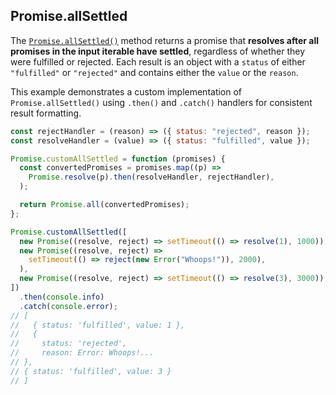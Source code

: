 
## Promise.allSettled

The [`Promise.allSettled()`](https://developer.mozilla.org/en-US/docs/Web/JavaScript/Reference/Global_Objects/Promise/allSettled)
method returns a promise that **resolves after all promises in the input iterable have settled**, regardless of whether they were fulfilled or rejected.
Each result is an object with a `status` of either `"fulfilled"` or `"rejected"` and contains either the `value` or the `reason`.

This example demonstrates a custom implementation of `Promise.allSettled()` using `.then()` and `.catch()` handlers for consistent result formatting.

```js filename="Promise.allSettled" copy
const rejectHandler = (reason) => ({ status: "rejected", reason });
const resolveHandler = (value) => ({ status: "fulfilled", value });

Promise.customAllSettled = function (promises) {
  const convertedPromises = promises.map((p) =>
    Promise.resolve(p).then(resolveHandler, rejectHandler),
  );

  return Promise.all(convertedPromises);
};

Promise.customAllSettled([
  new Promise((resolve, reject) => setTimeout(() => resolve(1), 1000)),
  new Promise((resolve, reject) =>
    setTimeout(() => reject(new Error("Whoops!")), 2000),
  ),
  new Promise((resolve, reject) => setTimeout(() => resolve(3), 3000)),
])
  .then(console.info)
  .catch(console.error);
// [
//   { status: 'fulfilled', value: 1 },
//   {
//     status: 'rejected',
//     reason: Error: Whoops!...
// },
// { status: 'fulfilled', value: 3 }
// ]
```
